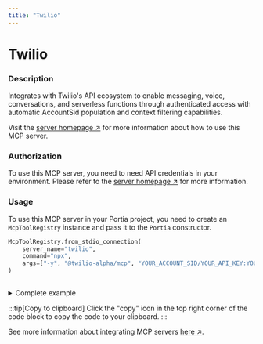 ```yaml
---
title: "Twilio"
---
```

<!-- WARNING: This file is auto-generated by generate_tool_docs.py. Do not edit manually. -->


# Twilio

### Description

Integrates with Twilio's API ecosystem to enable messaging, voice, conversations, and serverless functions through authenticated access with automatic AccountSid population and context filtering capabilities.

Visit the [server homepage ↗](https://github.com/twilio-labs/mcp) for more information about how to use this MCP server.

### Authorization


To use this MCP server, you need to need API credentials in your environment. Please refer to the [server homepage ↗](https://github.com/twilio-labs/mcp) for more information.


### Usage

To use this MCP server in your Portia project, you need to create an `McpToolRegistry` instance and pass it to the `Portia` constructor.

```python
McpToolRegistry.from_stdio_connection(
    server_name="twilio",
    command="npx",
    args=["-y", "@twilio-alpha/mcp", "YOUR_ACCOUNT_SID/YOUR_API_KEY:YOUR_API_SECRET"],
)
                    
```

<details>
<summary>Complete example</summary>

Extending the tool set in the `DefaultToolRegistry` with the local MCP server:

```python
from portia import DefaultToolRegistry, McpToolRegistry, Portia, Config

config = Config.from_default()
tool_registry = DefaultToolRegistry(config) +  McpToolRegistry.from_stdio_connection(
    server_name="twilio",
    command="npx",
    args=["-y", "@twilio-alpha/mcp", "YOUR_ACCOUNT_SID/YOUR_API_KEY:YOUR_API_SECRET"],
)
                    

portia = Portia(config=config, tools=tool_registry)
```

</details>

:::tip[Copy to clipboard]
Click the "copy" icon in the top right corner of the code block to copy the code to your clipboard.
:::

See more information about integrating MCP servers [here ↗](/mcp-servers).

